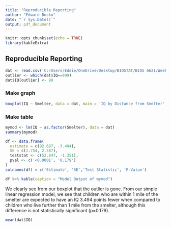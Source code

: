 ---
title: "Reproducible Reporting"
author: "Edward Bosko"
date: "`r Sys.Date()`"
output: pdf_document
---

```{r setup, include=FALSE}
knitr::opts_chunk$set(echo = TRUE)
library(kableExtra)
```

## Reproducible Reporting

```{r}
dat <- read.csv('C:/Users/Eddie/OneDrive/Desktop/BIOSTAT/BIOS 6621/Week 6/lead-iq-01.csv')
outlier <- which(dat$IQ==999)
dat$IQ[outlier] <- 99
```

### Make graph

```{r}
boxplot(IQ ~ Smelter, data = dat, main = 'IQ by Distance from Smelter', ylab = 'IQ')
```

### Make table

```{r}
mymod <- lm(IQ ~ as.factor(Smelter), data = dat)
summary(mymod)

df <- data.frame(
  estimate = c(92.687, -3.494),
  SE = c(1.754, 2.587),
  teststat <- c(52.847, -1.351),
  pval <- c('<0.0001', '0.179')
)
colnames(df) = c('Estimate', 'SE','Test Statistic', 'P-Value')

df %>% kable(caption = "Model Output of mymod")
```

We clearly see from our boxplot that the outlier is gone. From our simple linear regression model, we see that children who are within 1 mile of the smelter are expected to have an IQ 3.494 points fewer when compared to children who live further than 1 mile from the smelter, although this difference is not statistically significant (p=0.179).

```{r}
mean(dat$IQ)
```